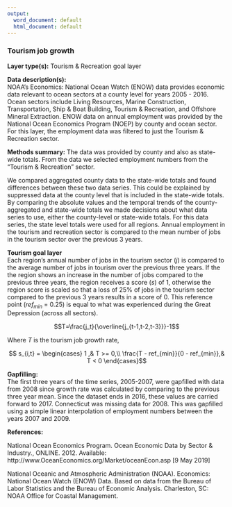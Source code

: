 ```yaml
---
output:
  word_document: default
  html_document: default
---
```

### Tourism job growth

**Layer type(s):** Tourism & Recreation goal layer  

**Data description(s):**   
NOAA's Economics: National Ocean Watch (ENOW) data provides economic data relevant to ocean sectors at a county level for years 2005 - 2016. Ocean sectors include Living Resources, Marine Construction, Transportation, Ship & Boat Building, Tourism & Recreation, and Offshore Mineral Extraction. ENOW data on annual employment was provided by the National Ocean Economics Program (NOEP) by county and ocean sector. For this layer, the employment data was filtered to just the Tourism & Recreation sector.

**Methods summary:** The data was provided by county and also as state-wide totals. From the data we selected employment numbers from the "Tourism & Recreation" sector.

We compared aggregated county data to the state-wide totals and found differences between these two data series. This could be explained by suppressed data at the county level that is included in the state-wide totals. By comparing the absolute values and the temporal trends of the county-aggregated and state-wide totals we made decisions about what data series to use, either the county-level or state-wide totals. For this data series, the state level totals were used for all regions. Annual employment in the tourism and recreation sector is compared to the mean number of jobs in the tourism sector over the previous 3 years.

**Tourism goal layer**  
Each region's annual number of jobs in the tourism sector ($j$) is compared to the average number of jobs in tourism over the previous three years. If the the region shows an increase in the number of jobs compared to the previous three years, the region receives a score ($s$) of 1, otherwise the region score is scaled so that a loss of 25% of jobs in the tourism sector compared to the previous 3 years results in a score of 0. This reference point ($ref_{min}$ = 0.25) is equal to what was experienced during the Great Depression (across all sectors).

$$T=\frac{j_t}{\overline{j_{t-1,t-2,t-3}}}-1$$

Where $T$ is the tourism job growth rate,

$$ s_{i,t} = \begin{cases} 1 ,& T >= 0,\\
\frac{T - ref_{min}}{0 - ref_{min}},& T < 0
\end{cases}$$


**Gapfilling:**  
The first three years of the time series, 2005-2007, were gapfilled with data from 2008 since growth rate was calculated by comparing to the previous three year mean. Since the dataset ends in 2016, these values are carried forward to 2017. Connecticut was missing data for 2008. This was gapfilled using a simple linear interpolation of employment numbers between the years 2007 and 2009.

**References:**

National Ocean Economics Program. Ocean Economic Data by Sector & Industry., ONLINE. 2012. Available: http://www.OceanEconomics.org/Market/oceanEcon.asp [9 May 2019]

National Oceanic and Atmospheric Administration (NOAA). Economics: National Ocean Watch (ENOW) Data. Based on data from the Bureau of Labor Statistics and the Bureau of Economic Analysis. Charleston, SC: NOAA Office for Coastal Management.
